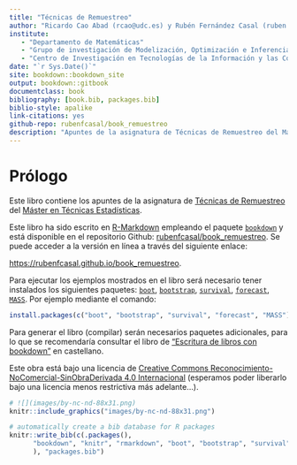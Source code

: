 ```yaml
--- 
title: "Técnicas de Remuestreo"
author: "Ricardo Cao Abad (rcao@udc.es) y Rubén Fernández Casal (ruben.fcasal@udc.es)"
institute: 
   - "Departamento de Matemáticas"
   - "Grupo de investigación de Modelización, Optimización e Inferencia Estadística (MODES)"
   - "Centro de Investigación en Tecnologías de la Información y las Comunicaciones (CITIC)"
date: "`r Sys.Date()`"
site: bookdown::bookdown_site
output: bookdown::gitbook
documentclass: book
bibliography: [book.bib, packages.bib]
biblio-style: apalike
link-citations: yes
github-repo: rubenfcasal/book_remuestreo
description: "Apuntes de la asignatura de Técnicas de Remuestreo del Máster en Técnicas Estadísticas."
---
```



# Prólogo {-}

Este libro contiene los apuntes de la asignatura de [Técnicas de Remuestreo](http://eamo.usc.es/pub/mte/index.php/es/?option=com_content&view=article&id=2202&idm=22&a%C3%B1o=2019) del [Máster en Técnicas Estadísticas](http://eio.usc.es/pub/mte). 

Este libro ha sido escrito en [R-Markdown](http://rmarkdown.rstudio.com) empleando el paquete [`bookdown`](https://bookdown.org/yihui/bookdown/)  y está disponible en el repositorio Github: [rubenfcasal/book_remuestreo](https://github.com/rubenfcasal/book_remuestreo). 
Se puede acceder a la versión en línea a través del siguiente enlace:

<https://rubenfcasal.github.io/book_remuestreo>.

Para ejecutar los ejemplos mostrados en el libro será necesario tener instalados los siguientes paquetes:
[`boot`](https://cran.r-project.org/web/packages/boot/index.html), [`bootstrap`](https://cran.r-project.org/web/packages/bootstrap/index.html), [`survival`](https://cran.r-project.org/web/packages/survival/index.html), [`forecast`](https://cran.r-project.org/web/packages/forecast/index.html), [`MASS`](https://cran.r-project.org/web/packages/MASS/index.html).
Por ejemplo mediante el comando:
```r
install.packages(c("boot", "bootstrap", "survival", "forecast", "MASS"))
```

Para generar el libro (compilar) serán necesarios paquetes adicionales, 
para lo que se recomendaría consultar el libro de ["Escritura de libros con bookdown" ](https://rubenfcasal.github.io/bookdown_intro) en castellano.


Este obra está bajo una licencia de [Creative Commons Reconocimiento-NoComercial-SinObraDerivada 4.0 Internacional ](https://creativecommons.org/licenses/by-nc-nd/4.0/deed.es_ES) 
(esperamos poder liberarlo bajo una licencia menos restrictiva más adelante...).

```r
# ![](images/by-nc-nd-88x31.png)
knitr::include_graphics("images/by-nc-nd-88x31.png")
```


```r
# automatically create a bib database for R packages
knitr::write_bib(c(.packages(), 
      "bookdown", "knitr", "rmarkdown", "boot", "bootstrap", "survival", "forecast"
      ), "packages.bib")
```
